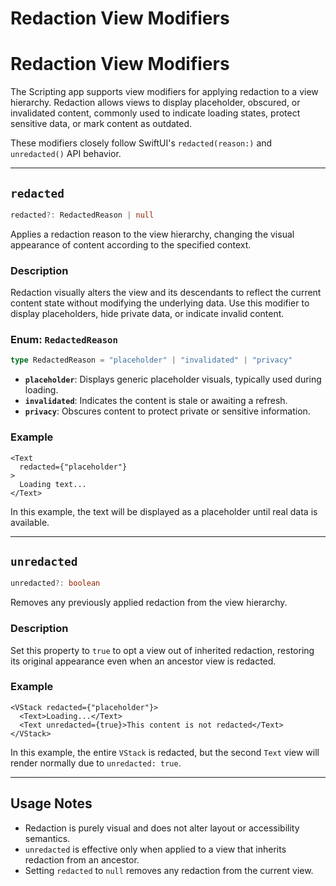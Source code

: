 # Redaction View Modifiers 

# Redaction View Modifiers

The Scripting app supports view modifiers for applying redaction to a view hierarchy. Redaction allows views to display placeholder, obscured, or invalidated content, commonly used to indicate loading states, protect sensitive data, or mark content as outdated.

These modifiers closely follow SwiftUI's `redacted(reason:)` and `unredacted()` API behavior.

---

## `redacted`

```ts
redacted?: RedactedReason | null
```

Applies a redaction reason to the view hierarchy, changing the visual appearance of content according to the specified context.

### Description

Redaction visually alters the view and its descendants to reflect the current content state without modifying the underlying data. Use this modifier to display placeholders, hide private data, or indicate invalid content.

### Enum: `RedactedReason`

```ts
type RedactedReason = "placeholder" | "invalidated" | "privacy"
```

* **`placeholder`**: Displays generic placeholder visuals, typically used during loading.
* **`invalidated`**: Indicates the content is stale or awaiting a refresh.
* **`privacy`**: Obscures content to protect private or sensitive information.

### Example

```tsx
<Text
  redacted={"placeholder"}
>
  Loading text...
</Text>
```

In this example, the text will be displayed as a placeholder until real data is available.

---

## `unredacted`

```ts
unredacted?: boolean
```

Removes any previously applied redaction from the view hierarchy.

### Description

Set this property to `true` to opt a view out of inherited redaction, restoring its original appearance even when an ancestor view is redacted.

### Example

```tsx
<VStack redacted={"placeholder"}>
  <Text>Loading...</Text>
  <Text unredacted={true}>This content is not redacted</Text>
</VStack>
```

In this example, the entire `VStack` is redacted, but the second `Text` view will render normally due to `unredacted: true`.

---

## Usage Notes

* Redaction is purely visual and does not alter layout or accessibility semantics.
* `unredacted` is effective only when applied to a view that inherits redaction from an ancestor.
* Setting `redacted` to `null` removes any redaction from the current view.
